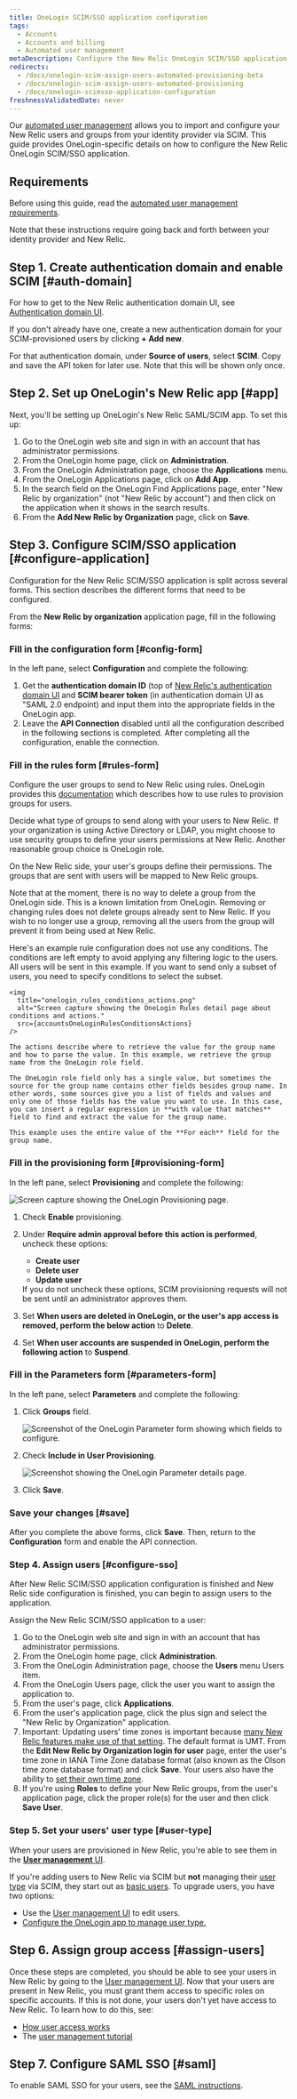 ```yaml
---
title: OneLogin SCIM/SSO application configuration
tags:
  - Accounts
  - Accounts and billing
  - Automated user management
metaDescription: Configure the New Relic OneLogin SCIM/SSO application for your organization.
redirects:
  - /docs/onelogin-scim-assign-users-automated-provisioning-beta
  - /docs/onelogin-scim-assign-users-automated-provisioning
  - /docs/onelogin-scimsso-application-configuration
freshnessValidatedDate: never
---
```






Our [automated user management](/docs/accounts/accounts/automated-user-management/automated-user-provisioning-single-sign) allows you to import and configure your New Relic users and groups from your identity provider via SCIM. This guide provides OneLogin-specific details on how to configure the New Relic OneLogin SCIM/SSO application.

## Requirements

Before using this guide, read the [automated user management requirements](/docs/assign-users-automated-provisioning-allow-single-sign#requirements).

Note that these instructions require going back and forth between your identity provider and New Relic.

## Step 1. Create authentication domain and enable SCIM [#auth-domain]

For how to get to the New Relic authentication domain UI, see [Authentication domain UI](/docs/accounts/accounts-billing/new-relic-one-user-management/authentication-domains-saml-sso-scim-more/#manage-user-type-scim).

If you don't already have one, create a new authentication domain for your SCIM-provisioned users by clicking **+ Add new**.

For that authentication domain, under **Source of users**, select **SCIM**. Copy and save the API token for later use. Note that this will be shown only once.

## Step 2. Set up OneLogin's New Relic app [#app]

Next, you'll be setting up OneLogin's New Relic SAML/SCIM app. To set this up:

1. Go to the OneLogin web site and sign in with an account that has administrator permissions.
2. From the OneLogin home page, click on **Administration**.
3. From the OneLogin Administration page, choose the **Applications** menu.
4. From the OneLogin Applications page, click on **Add App**.
5. In the search field on the OneLogin Find Applications page, enter "New Relic by organization" (not "New Relic by account") and then click on the application when it shows in the search results.
6. From the **Add New Relic by Organization** page, click on **Save**.

## Step 3. Configure SCIM/SSO application [#configure-application]

Configuration for the New Relic SCIM/SSO application is split across several forms. This section describes the different forms that need to be configured.

From the **New Relic by organization** application page, fill in the following forms:

### Fill in the configuration form [#config-form]

In the left pane, select **Configuration** and complete the following:

1. Get the **authentication domain ID** (top of [New Relic's authentication domain UI](/docs/accounts/accounts-billing/new-relic-one-user-management/authentication-domains-saml-sso-scim-more) and **SCIM bearer token** (in authentication domain UI as "SAML 2.0 endpoint) and input them into the appropriate fields in the OneLogin app.
2. Leave the **API Connection** disabled until all the configuration described in the following sections is completed. After completing all the configuration, enable the connection.

### Fill in the rules form [#rules-form]

Configure the user groups to send to New Relic using rules. OneLogin provides this [documentation](https://developers.onelogin.com/scim/create-app#scim_rules) which describes how to use rules to provision groups for users.

Decide what type of groups to send along with your users to New Relic. If your organization is using Active Directory or LDAP, you might choose to use security groups to define your users permissions at New Relic. Another reasonable group choice is OneLogin role.

On the New Relic side, your user's groups define their permissions. The groups that are sent with users will be mapped to New Relic groups.

Note that at the moment, there is no way to delete a group from the OneLogin side. This is a known limitation from OneLogin. Removing or changing rules does not delete groups already sent to New Relic. If you wish to no longer use a group, removing all the users from the group will prevent it from being used at New Relic.

<CollapserGroup>
  <Collapser
    id="rule-example"
    title="A rule that only uses actions"
  >
    Here's an example rule configuration does not use any conditions. The conditions are left empty to avoid applying any filtering logic to the users. All users will be sent in this example. If you want to send only a subset of users, you need to specify conditions to select the subset.

    <img
      title="onelogin_rules_conditions_actions.png"
      alt="Screen capture showing the OneLogin Rules detail page about conditions and actions."
      src={accountsOneLoginRulesConditionsActions}
    />

    The actions describe where to retrieve the value for the group name and how to parse the value. In this example, we retrieve the group name from the OneLogin role field.

    The OneLogin role field only has a single value, but sometimes the source for the group name contains other fields besides group name. In other words, some sources give you a list of fields and values and only one of those fields has the value you want to use. In this case, you can insert a regular expression in **with value that matches** field to find and extract the value for the group name.

    This example uses the entire value of the **For each** field for the group name.
  </Collapser>
</CollapserGroup>

### Fill in the provisioning form [#provisioning-form]

In the left pane, select **Provisioning** and complete the following:

<img
  title="onelogin_provisioning_form.png"
  alt="Screen capture showing the OneLogin Provisioning page."
  src={accountsOneLoginProvisioningForm}
/>

1. Check **Enable** provisioning.
2. Under **Require admin approval before this action is performed**, uncheck these options:

   * **Create user**
   * **Delete user**
   * **Update user**

   <Callout variant="tip">
     If you do not uncheck these options, SCIM provisioning requests will not be sent until an administrator approves them.
   </Callout>
3. Set **When users are deleted in OneLogin, or the user's app access is removed, perform the below action** to **Delete**.
4. Set **When user accounts are suspended in OneLogin, perform the following action** to **Suspend**.

### Fill in the Parameters form [#parameters-form]

In the left pane, select **Parameters** and complete the following:

1. Click **Groups** field.

   <img
     title="onelogin_parameter_form_general.png"
     alt="Screenshot of the OneLogin Parameter form showing which fields to configure."
     src={accountsOneLoginGeneralParameterForm}
   />
2. Check **Include in User Provisioning**.

   <img
     title="onelogin_parameter_form_specific.png"
     alt="Screenshot showing the OneLogin Parameter details page."
     src={accountsOneLoginParameterFormSpecific}
   />
3. Click **Save**.

### Save your changes [#save]

After you complete the above forms, click **Save**. Then, return to the **Configuration** form and enable the API connection.

### Step 4. Assign users [#configure-sso]

After New Relic SCIM/SSO application configuration is finished and New Relic side configuration is finished, you can begin to assign users to the application.

Assign the New Relic SCIM/SSO application to a user:

1. Go to the OneLogin web site and sign in with an account that has administrator permissions.
2. From the OneLogin home page, click **Administration**.
3. From the OneLogin Administration page, choose the **Users** menu Users item.
4. From the OneLogin Users page, click the user you want to assign the application to.
5. From the user's page, click **Applications**.
6. From the user's application page, click the plus sign and select the "New Relic by Organization" application.
7. Important: Updating users' time zones is important because [many New Relic features make use of that setting](/docs/accounts/accounts-billing/general-account-settings/default-time-zone-setting). The default format is UMT. From the **Edit New Relic by Organization login for user** page, enter the user's time zone in IANA Time Zone database format (also known as the Olson time zone database format) and click **Save**. Your users also have the ability to [set their own time zone](/docs/accounts/accounts-billing/general-account-settings/default-time-zone-setting).
8. If you're using **Roles** to define your New Relic groups, from the user's application page, click the proper role(s) for the user and then click **Save User**.

### Step 5. Set your users' user type [#user-type]

When your users are provisioned in New Relic, you're able to see them in the [**User management** UI](/docs/accounts/accounts-billing/new-relic-one-user-management/user-management-ui-and-tasks#where).

If you're adding users to New Relic via SCIM but **not** managing their [user type](/docs/accounts/accounts-billing/new-relic-one-user-management/user-type) via SCIM, they start out as [basic users](/docs/accounts/accounts-billing/new-relic-one-user-management/user-type). To upgrade users, you have two options:

* Use the [User management UI](/docs/accounts/accounts-billing/new-relic-one-user-management/user-management-ui-and-tasks#edit-user-type) to edit users.
* [Configure the OneLogin app to manage user type.](/docs/accounts/accounts-billing/new-relic-one-user-management/authentication-domains-saml-sso-scim-more/#manage-user-type-scim)

## Step 6. Assign group access [#assign-users]

Once these steps are completed, you should be able to see your users in New Relic by going to the [User management UI](/docs/accounts/accounts-billing/new-relic-one-user-management/user-management-ui-and-tasks#where). Now that your users are present in New Relic, you must grant them access to specific roles on specific accounts. If this is not done, your users don't yet have access to New Relic. To learn how to do this, see:

* [How user access works](/docs/accounts/accounts-billing/new-relic-one-user-management/user-management-concepts#understand-concepts)
* The [user management tutorial](/docs/accounts/accounts-billing/new-relic-one-user-management/tutorial-add-new-user-groups-roles-new-relic-one-user-model/)

## Step 7. Configure SAML SSO [#saml]

To enable SAML SSO for your users, see the [SAML instructions](/docs/accounts/accounts-billing/new-relic-one-user-management/authentication-domains-saml-sso-scim-more/#authentication).
